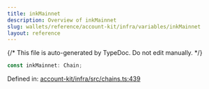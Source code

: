 ```yaml
---
title: inkMainnet
description: Overview of inkMainnet
slug: wallets/reference/account-kit/infra/variables/inkMainnet
layout: reference
---
```


{/* This file is auto-generated by TypeDoc. Do not edit manually. */}

```ts
const inkMainnet: Chain;
```

Defined in: [account-kit/infra/src/chains.ts:439](https://github.com/alchemyplatform/aa-sdk/blob/17aad1f572375d42a06c7e3238078a88a435d459/account-kit/infra/src/chains.ts#L439)
